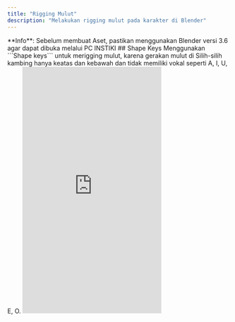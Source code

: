 ```yaml
---
title: "Rigging Mulut"
description: "Melakukan rigging mulut pada karakter di Blender"
---
```

<Info>
  **Info**: Sebelum membuat Aset, pastikan menggunakan Blender versi 3.6 agar dapat dibuka melalui PC INSTIKI
</Info>
## Shape Keys
Menggunakan ```Shape keys``` untuk merigging mulut, karena gerakan mulut di Silih-silih kambing hanya keatas dan kebawah dan tidak memiliki vokal seperti A, I, U, E, O.
<iframe
  width="315"
  height="560"
  src="https://www.youtube.com/embed/yAvTDGcbRVQ"
  title="YouTube video player"
  frameBorder="0"
  allow="accelerometer; autoplay; clipboard-write; encrypted-media; gyroscope; picture-in-picture"
  allowFullScreen
  style={{ width: '100%', borderRadius: '0.5rem' }}
></iframe>




